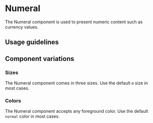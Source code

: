 
<Meta of={Stories} />

# Numeral

<Status variant="stable" />

The Numeral component is used to present numeric content such as currency values.

<Story of={Stories.Base} />
<Props />

## Usage guidelines

## Component variations

### Sizes

The Numeral component comes in three sizes. Use the default `m` size in most cases.

<Story of={Stories.Sizes} />

### Colors

The Numeral component accepts any foreground color. Use the default `normal` color in most cases.

<Story of={Stories.Colors} />
